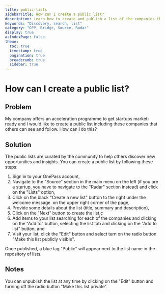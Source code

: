 ```yaml
---
title: public-lists
sidebarTitle: How can I create a public list?
description: Learn how to create and publish a list of the companies that you think are most interesting.
keywords: "Discovery, search, list"
category: "OPP, Bridge, Source, Radar"
display: true
asIndexPage: false
theme: 
  toc: true
  timestamp: true
  pagination: true
  breadcrumb: true
  sidebar: true
---
```


# How can I create a public list?

## Problem  

My company offers an acceleration programme to get startups market-ready and I would like to create a public list including these companies that others can see and follow. How can I do this?  

## Solution  

The public lists are curated by the community to help others discover new opportunities and insights. You can create a public list by following these steps:  
1. Sign in to your OnePass account,  
2. Navigate to the "Source" section in the main menu on the left (if you are a startup, you have to navigate to the "Radar" section instead) and click on the "Lists" option,  
3. Click on the black "Create a new list" button to the right under the welcome message. on the upper right corner of the page,  
4. Provide some details about the list (title, summary and description),
5. Click on the "Next" button to create the list,ç
6. Add items to your list searching for each of the companies and clicking on the "Add to" button, selecting the list tab and clicking on the "Add to list" button, and
7. Visit your list, click the "Edit" button and select turn on the radio button "Make this list publicly visible".

Once published, a blue tag "Public" will appear next to the list name in the repository of lists.  

## Notes  

You can unpublish the list at any time by clicking on the "Edit" button and turning off the radio button "Make this list private".  
